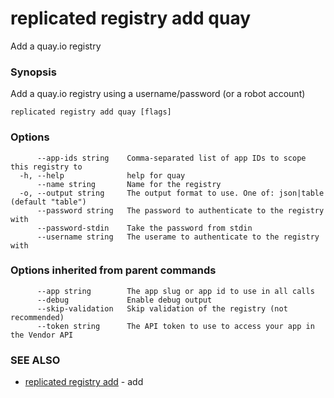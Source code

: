 # replicated registry add quay

Add a quay.io registry

### Synopsis

Add a quay.io registry using a username/password (or a robot account)

```
replicated registry add quay [flags]
```

### Options

```
      --app-ids string    Comma-separated list of app IDs to scope this registry to
  -h, --help              help for quay
      --name string       Name for the registry
  -o, --output string     The output format to use. One of: json|table (default "table")
      --password string   The password to authenticate to the registry with
      --password-stdin    Take the password from stdin
      --username string   The userame to authenticate to the registry with
```

### Options inherited from parent commands

```
      --app string        The app slug or app id to use in all calls
      --debug             Enable debug output
      --skip-validation   Skip validation of the registry (not recommended)
      --token string      The API token to use to access your app in the Vendor API
```

### SEE ALSO

* [replicated registry add](replicated-cli-registry-add)	 - add

